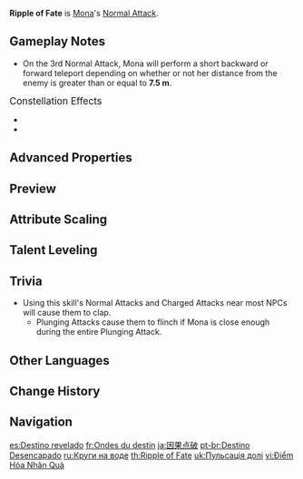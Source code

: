 {{Talent Infobox
|image         = Talent Ripple of Fate.png
|character     = Mona
|type          = Normal Attack
|info          = '''Normal Attack'''<br>Performs up to 4 water splash attacks that deal {{Color|Hydro DMG}}.<br><br>'''Charged Attack'''<br>Consumes a certain amount of Stamina to deal {{Color|[[AoE]] Hydro DMG}} after a short casting time.<br><br>'''Plunging Attack'''<br>Gathering the might of Hydro, Mona plunges towards the ground from mid-air, damaging all opponents in her path. Deals {{Color|AoE Hydro DMG}} upon impact with the ground.
|hit1          = 37.6–71.4%
|hit2          = 36.0–68.4%
|hit3          = 44.8–85.1%
|hit4          = 56.2–107%
|charged       = 150–285%
|chargedStamina= 50
|plunge        = 56.8–120.3%
|plungeLow     = 114–240%
|plungeHigh    = 142–300%
|scale_att1    = ATK
}}
'''Ripple of Fate''' is [[Mona]]'s [[Normal Attack]].

==Gameplay Notes==
*On the 3rd Normal Attack, Mona will perform a short backward or forward teleport depending on whether or not her distance from the enemy is greater than or equal to '''7.5&nbsp;m'''.

;<big>Constellation Effects</big>
*{{Talent Note|constellation|2|Lunar Chain}}
*{{Talent Note|constellation|6|Rhetorics of Calamitas}}

==Advanced Properties==
{{Advanced Properties
|title   = Normal Attack 1-Hit
|gu      = 1U
|icdtag  = Mona Hydro DMG
|icdtype = 2.5s/3 Hits
|poise   = 7.65
|impulse = 1

|title2   = Normal Attack 2-Hit
|gu2      = 1U
|icdtag2  = Mona Hydro DMG
|icdtype2 = 2.5s/3 Hits
|poise2   = 7.35
|impulse2 = 1

|title3   = Normal Attack 3-Hit
|gu3      = 1U
|icdtag3  = Mona Hydro DMG
|icdtype3 = 2.5s/3 Hits
|poise3   = 9.15
|impulse3 = 1

|title4   = Normal Attack 4-Hit
|gu4      = 1U
|icdtag4  = Mona Hydro DMG
|icdtype4 = 2.5s/3 Hits
|poise4   = 11.85
|impulse4 = 2

|title5   = Charged Attack
|gu5      = 1U
|icdtag5  = none
|poise5   = 26.15
|impulse5 = 3

|title6   = Plunging Attack Collision
|gu6      = 0U
|icdtag6  = none
|poise6   = 5
|impulse6 = 2

|title7   = Low Plunge
|gu7      = 1U
|icdtag7  = none
|poise7   = 50
|impulse7 = 3

|title8   = High Plunge
|gu8      = 1U
|icdtag8  = none
|poise8   = 100
|impulse8 = 4
}}

==Preview==
{{Preview
|file1    = Ripple of Fate Normal Preview
|caption1 = Normal

|file2    = Ripple of Fate Charged Preview
|caption2 = Charged Attack

|file3    = Ripple of Fate Plunging Preview
|caption3 = Plunging Attack
}}
{{clr}}

==Attribute Scaling==
{{Talent Scaling
|talentType=Normal Attack
|levels=11
|order=hit1,hit2,hit3,hit4,charged_title,charged,stamina,plunge_title,plunge,plungelow,plungehigh
|titles=1-Hit DMG (%),2-Hit DMG (%),3-Hit DMG (%),4-Hit DMG (%),Charged Attack,Charged Attack DMG (%),Charged Attack Stamina Cost,Plunging Attack,Plunge DMG (%),Low Plunge DMG (%),High Plunge DMG (%)
|hit1_1=37.6
|hit1_2=40.42
|hit1_3=43.24
|hit1_4=47
|hit1_5=49.82
|hit1_6=52.64
|hit1_7=56.4
|hit1_8=60.16
|hit1_9=63.92
|hit1_10=67.68
|hit1_11=71.44
|hit2_1=36
|hit2_2=38.7
|hit2_3=41.4
|hit2_4=45
|hit2_5=47.7
|hit2_6=50.4
|hit2_7=54
|hit2_8=57.6
|hit2_9=61.2
|hit2_10=64.8
|hit2_11=68.4
|hit3_1=44.8
|hit3_2=48.16
|hit3_3=51.52
|hit3_4=56
|hit3_5=59.36
|hit3_6=62.72
|hit3_7=67.2
|hit3_8=71.68
|hit3_9=76.16
|hit3_10=80.64
|hit3_11=85.12
|hit4_1=56.16
|hit4_2=60.37
|hit4_3=64.58
|hit4_4=70.2
|hit4_5=74.41
|hit4_6=78.62
|hit4_7=84.24
|hit4_8=89.86
|hit4_9=95.47
|hit4_10=101.09
|hit4_11=106.7
|charged_1=149.72
|charged_2=160.95
|charged_3=172.18
|charged_4=187.15
|charged_5=198.38
|charged_6=209.61
|charged_7=224.58
|charged_8=239.55
|charged_9=254.52
|charged_10=269.5
|charged_11=285.07
|stamina=50
|plunge_1=56.83
|plunge_2=61.45
|plunge_3=66.08
|plunge_4=72.69
|plunge_5=77.31
|plunge_6=82.6
|plunge_7=89.87
|plunge_8=97.14
|plunge_9=104.41
|plunge_10=112.34
|plunge_11=120.27
|plungelow_1=113.63
|plungelow_2=122.88
|plungelow_3=132.13
|plungelow_4=145.35
|plungelow_5=154.59
|plungelow_6=165.17
|plungelow_7=179.7
|plungelow_8=194.23
|plungelow_9=208.77
|plungelow_10=224.62
|plungelow_11=240.48
|plungehigh_1=141.93
|plungehigh_2=153.49
|plungehigh_3=165.04
|plungehigh_4=181.54
|plungehigh_5=193.1
|plungehigh_6=206.3
|plungehigh_7=224.45
|plungehigh_8=242.61
|plungehigh_9=260.76
|plungehigh_10=280.57
|plungehigh_11=300.37
}}

==Talent Leveling==
{{Talent Upgrade|Mona}}

==Trivia==
* Using this skill's Normal Attacks and Charged Attacks near most NPCs will cause them to clap.
** Plunging Attacks cause them to flinch if Mona is close enough during the entire Plunging Attack.

==Other Languages==
{{Other Languages
|en      = Ripple of Fate
|zhs     = 因果点破
|zhs_rm  = Yīnguǒ Diǎnpò
|zht     = 因果點破
|zht_rm  = Yīnguǒ Diǎnpò
|zh_tl   = Fate Revealed
|zh_note = Literally: "Cause and Effect Laid Bare"
|ja      = 因果点破
|ja_rm   = Inga Tenba{{Assumed}}
|ja_tl   = Fate Revealed{{Sino|ja}}
|ko      = 인과 간파
|ko_rm   = Ingwa Ganpa
|ko_tl   = Fate Revealed
|es      = Destino revelado
|es_tl   = Destiny Revealed
|fr      = Ondes du destin
|fr_tl   = Waves of Destiny
|ru      = Круги на воде
|ru_tl   = Circles on the Water
|th      = Ripple of Fate
|vi      = Điểm Hóa {{tt|Nhân Quả|因果}}
|vi_tl   = Fate Revealed
|de      = Unumgängliches Schicksal
|de_tl   = Inevitable Fate
|id      = Ripple of Fate
|pt      = Destino Desencapado
|pt_tl   = Destiny Uncovered
|tr      = Kader Dalgası
|tr_tl   = Destiny Wave
|it      = Increspatura del fato
|it_tl   = Ripple of Fate
}}

==Change History==
{{Change History|1.0}}

==Navigation==
{{Talent Navbox|Mona}}

[[es:Destino revelado]]
[[fr:Ondes du destin]]
[[ja:因果点破]]
[[pt-br:Destino Desencapado]]
[[ru:Круги на воде]]
[[th:Ripple of Fate]]
[[uk:Пульсація долі]]
[[vi:Điểm Hóa Nhân Quả]]